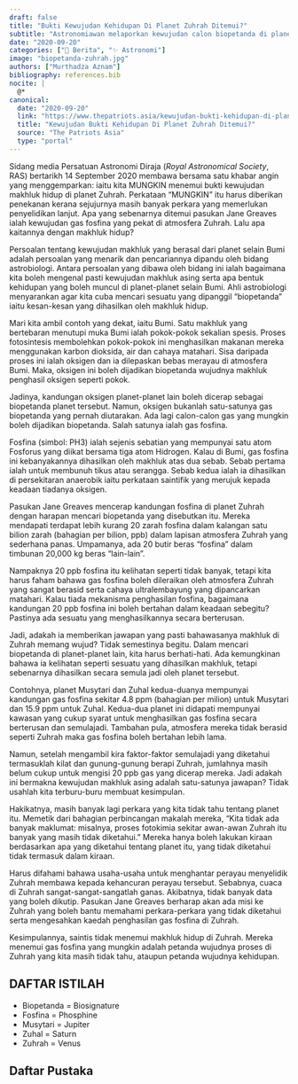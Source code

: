 ```yaml
---
draft: false
title: "Bukti Kewujudan Kehidupan Di Planet Zuhrah Ditemui?"
subtitle: "Astronomiawan melaporkan kewujudan calon biopetanda di planet Zuhrah."
date: "2020-09-20"
categories: ["📢 Berita", "✨ Astronomi"]
image: "biopetanda-zuhrah.jpg"
authors: ["Murthadza Aznam"]
bibliography: references.bib
nocite: |
  @*
canonical:
  date: "2020-09-20"
  link: "https://www.thepatriots.asia/kewujudan-bukti-kehidupan-di-planet-zuhrah-ditemui/"
  title: "Kewujudan Bukti Kehidupan Di Planet Zuhrah Ditemui?"
  source: "The Patriots Asia"
  type: "portal"
---
```


Sidang media Persatuan Astronomi Diraja (_Royal Astronomical Society_, RAS) bertarikh 14 September 2020 membawa bersama satu khabar angin yang menggemparkan: iaitu kita MUNGKIN menemui bukti kewujudan makhluk hidup di planet Zuhrah. Perkataan “MUNGKIN” itu harus diberikan penekanan kerana sejujurnya masih banyak perkara yang memerlukan penyelidikan lanjut. Apa yang sebenarnya ditemui pasukan Jane Greaves ialah kewujudan gas fosfina yang pekat di atmosfera Zuhrah. Lalu apa kaitannya dengan makhluk hidup?

Persoalan tentang kewujudan makhluk yang berasal dari planet selain Bumi adalah persoalan yang menarik dan pencariannya dipandu oleh bidang astrobiologi. Antara persoalan yang dibawa oleh bidang ini ialah bagaimana kita boleh mengenal pasti kewujudan makhluk asing serta apa bentuk kehidupan yang boleh muncul di planet-planet selain Bumi. Ahli astrobiologi menyarankan agar kita cuba mencari sesuatu yang dipanggil “biopetanda” iaitu kesan-kesan yang dihasilkan oleh makhluk hidup.

Mari kita ambil contoh yang dekat, iaitu Bumi. Satu makhluk yang bertebaran menutupi muka Bumi ialah pokok-pokok sekalian spesis. Proses fotosintesis membolehkan pokok-pokok ini menghasilkan makanan mereka menggunakan karbon dioksida, air dan cahaya matahari. Sisa daripada proses ini ialah oksigen dan ia dilepaskan bebas merayau di atmosfera Bumi. Maka, oksigen ini boleh dijadikan biopetanda wujudnya makhluk penghasil oksigen seperti pokok.

Jadinya, kandungan oksigen planet-planet lain boleh dicerap sebagai biopetanda planet tersebut. Namun, oksigen bukanlah satu-satunya gas biopetanda yang pernah diutarakan. Ada lagi calon-calon gas yang mungkin boleh dijadikan biopetanda. Salah satunya ialah gas fosfina.

Fosfina (simbol: PH3) ialah sejenis sebatian yang mempunyai satu atom Fosforus yang diikat bersama tiga atom Hidrogen. Kalau di Bumi, gas fosfina ini kebanyakannya dihasilkan oleh makhluk atas dua sebab. Sebab pertama ialah untuk membunuh tikus atau serangga. Sebab kedua ialah ia dihasilkan di persekitaran anaerobik iaitu perkataan saintifik yang merujuk kepada keadaan tiadanya oksigen.

Pasukan Jane Greaves mencerap kandungan fosfina di planet Zuhrah dengan harapan mencari biopetanda yang disebutkan itu. Mereka mendapati terdapat lebih kurang 20 zarah fosfina dalam kalangan satu bilion zarah (bahagian per bilion, ppb) dalam lapisan atmosfera Zuhrah yang sederhana panas. Umpamanya, ada 20 butir beras “fosfina” dalam timbunan 20,000 kg beras “lain-lain”.

Nampaknya 20 ppb fosfina itu kelihatan seperti tidak banyak, tetapi kita harus faham bahawa gas fosfina boleh dileraikan oleh atmosfera Zuhrah yang sangat berasid serta cahaya ultralembayung yang dipancarkan matahari. Kalau tiada mekanisma penghasilan fosfina, bagaimana kandungan 20 ppb fosfina ini boleh bertahan dalam keadaan sebegitu? Pastinya ada sesuatu yang menghasilkannya secara berterusan.

Jadi, adakah ia memberikan jawapan yang pasti bahawasanya makhluk di Zuhrah memang wujud? Tidak semestinya begitu. Dalam mencari biopetanda di planet-planet lain, kita harus berhati-hati. Ada kemungkinan bahawa ia kelihatan seperti sesuatu yang dihasilkan makhluk, tetapi sebenarnya dihasilkan secara semula jadi oleh planet tersebut.

Contohnya, planet Musytari dan Zuhal kedua-duanya mempunyai kandungan gas fosfina sekitar 4.8 ppm (bahagian per milion) untuk Musytari dan 15.9 ppm untuk Zuhal. Kedua-dua planet ini didapati mempunyai kawasan yang cukup syarat untuk menghasilkan gas fosfina secara berterusan dan semulajadi. Tambahan pula, atmosfera mereka tidak berasid seperti Zuhrah maka gas fosfina boleh bertahan lebih lama.

Namun, setelah mengambil kira faktor-faktor semulajadi yang diketahui termasuklah kilat dan gunung-gunung berapi Zuhrah, jumlahnya masih belum cukup untuk mengisi 20 ppb gas yang dicerap mereka. Jadi adakah ini bermakna kewujudan makhluk asing adalah satu-satunya jawapan? Tidak usahlah kita terburu-buru membuat kesimpulan.

Hakikatnya, masih banyak lagi perkara yang kita tidak tahu tentang planet itu. Memetik dari bahagian perbincangan makalah mereka, “Kita tidak ada banyak maklumat: misalnya, proses fotokimia sekitar awan-awan Zuhrah itu banyak yang masih tidak diketahui.” Mereka hanya boleh lakukan kiraan berdasarkan apa yang diketahui tentang planet itu, yang tidak diketahui tidak termasuk dalam kiraan.

Harus difahami bahawa usaha-usaha untuk menghantar perayau menyelidik Zuhrah membawa kepada kehancuran perayau tersebut. Sebabnya, cuaca di Zuhrah sangat-sangat-sangatlah ganas. Akibatnya, tidak banyak data yang boleh dikutip. Pasukan Jane Greaves berharap akan ada misi ke Zuhrah yang boleh bantu memahami perkara-perkara yang tidak diketahui serta mengesahkan kaedah penghasilan gas fosfina di Zuhrah.

Kesimpulannya, saintis tidak menemui makhluk hidup di Zuhrah. Mereka menemui gas fosfina yang mungkin adalah petanda wujudnya proses di Zuhrah yang kita masih tidak tahu, ataupun petanda wujudnya kehidupan.

## DAFTAR ISTILAH

- Biopetanda = Biosignature
- Fosfina = Phosphine
- Musytari = Jupiter
- Zuhal = Saturn
- Zuhrah = Venus

<!-- ## DAFTAR GAMBAR

- Gambar Utama: ESO/ M. Kornmesser/ L. Calçada/ NASA/ JPL-Caltech/ Royal Astronomical Society (CC BY 4.0), pautan: https://ras.ac.uk/news-and-press/news/hints-life-venus -->

## Daftar Pustaka

:::{#refs}
:::
